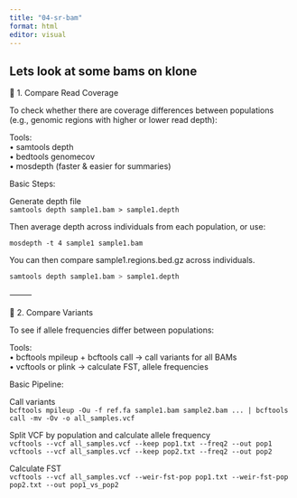 ```yaml
---
title: "04-sr-bam"
format: html
editor: visual
---
```


## Lets look at some bams on klone

🧬 1. Compare Read Coverage

To check whether there are coverage differences between populations (e.g., genomic regions with higher or lower read depth):

Tools:\
• samtools depth\
• bedtools genomecov\
• mosdepth (faster & easier for summaries)

Basic Steps:

Generate depth file\
`samtools depth sample1.bam > sample1.depth`

Then average depth across individuals from each population, or use:

`mosdepth -t 4 sample1 sample1.bam`

You can then compare sample1.regions.bed.gz across individuals.

```bash
samtools depth sample1.bam > sample1.depth
```

⸻

🧬 2. Compare Variants

To see if allele frequencies differ between populations:

Tools:\
• bcftools mpileup + bcftools call → call variants for all BAMs\
• vcftools or plink → calculate FST, allele frequencies

Basic Pipeline:

Call variants\
`bcftools mpileup -Ou -f ref.fa sample1.bam sample2.bam ... | bcftools call -mv -Ov -o all_samples.vcf`

Split VCF by population and calculate allele frequency\
`vcftools --vcf all_samples.vcf --keep pop1.txt --freq2 --out pop1`\
`vcftools --vcf all_samples.vcf --keep pop2.txt --freq2 --out pop2`

Calculate FST\
`vcftools --vcf all_samples.vcf --weir-fst-pop pop1.txt --weir-fst-pop pop2.txt --out pop1_vs_pop2`
